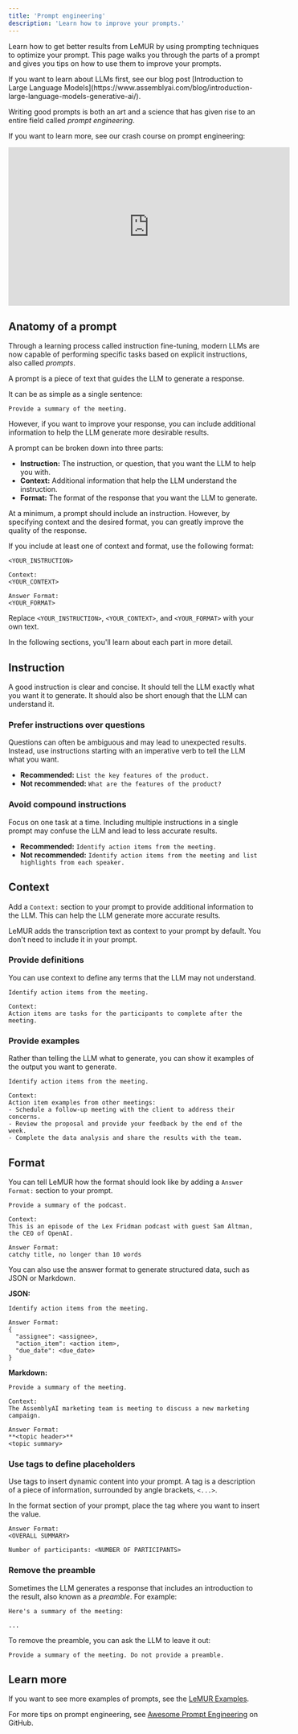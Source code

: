 ```yaml
---
title: 'Prompt engineering'
description: 'Learn how to improve your prompts.'
---
```







Learn how to get better results from LeMUR by using prompting techniques to optimize your prompt. This page walks you through the parts of a prompt and gives you tips on how to use them to improve your prompts.

<Info title="Large language models">
If you want to learn about LLMs first, see our blog post [Introduction to Large Language Models](https://www.assemblyai.com/blog/introduction-large-language-models-generative-ai/).
</Info>

<Tip title="Prompt engineering">

Writing good prompts is both an art and a science that has given rise to an entire field called _prompt engineering_.

If you want to learn more, see our crash course on prompt engineering:

<iframe
  width="560"
  height="315"
  src="https://www.youtube.com/embed/aOm75o2Z5-o?si=bDWFpSPQ0PLpW6kK"
  title="YouTube video player"
  frameborder="0"
  allow="accelerometer; autoplay; clipboard-write; encrypted-media; gyroscope; picture-in-picture; web-share"
  allowfullscreen
></iframe>

</Tip>

## Anatomy of a prompt

Through a learning process called instruction fine-tuning, modern LLMs are now capable of performing specific tasks based on explicit instructions, also called _prompts_.

A prompt is a piece of text that guides the LLM to generate a response.

It can be as simple as a single sentence:

```
Provide a summary of the meeting.
```

However, if you want to improve your response, you can include additional information to help the LLM generate more desirable results.

A prompt can be broken down into three parts:

- **Instruction:** The instruction, or question, that you want the LLM to help you with.
- **Context:** Additional information that help the LLM understand the instruction.
- **Format:** The format of the response that you want the LLM to generate.

At a minimum, a prompt should include an instruction. However, by specifying context and the desired format, you can greatly improve the quality of the response.

If you include at least one of context and format, use the following format:

```plain
<YOUR_INSTRUCTION>

Context:
<YOUR_CONTEXT>

Answer Format:
<YOUR_FORMAT>
```

Replace `<YOUR_INSTRUCTION>`, `<YOUR_CONTEXT>`, and `<YOUR_FORMAT>` with your own text.

In the following sections, you'll learn about each part in more detail.

## Instruction

A good instruction is clear and concise. It should tell the LLM exactly what you want it to generate. It should also be short enough that the LLM can understand it.

### Prefer instructions over questions

Questions can often be ambiguous and may lead to unexpected results. Instead, use instructions starting with an imperative verb to tell the LLM what you want.

- **Recommended:** `List the key features of the product.`
- **Not recommended:** `What are the features of the product?`

### Avoid compound instructions

Focus on one task at a time. Including multiple instructions in a single prompt may confuse the LLM and lead to less accurate results.

- **Recommended:** `Identify action items from the meeting.`
- **Not recommended:** `Identify action items from the meeting and list highlights from each speaker.`

## Context

Add a `Context:` section to your prompt to provide additional information to the LLM. This can help the LLM generate more accurate results.

<Note title="Transcription text">
LeMUR adds the transcription text as context to your prompt by default. You don't need to include it in your prompt.
</Note>

### Provide definitions

You can use context to define any terms that the LLM may not understand.

```plain
Identify action items from the meeting.

Context:
Action items are tasks for the participants to complete after the meeting.
```

### Provide examples

Rather than telling the LLM what to generate, you can show it examples of the output you want to generate.

```plain
Identify action items from the meeting.

Context:
Action item examples from other meetings:
- Schedule a follow-up meeting with the client to address their concerns.
- Review the proposal and provide your feedback by the end of the week.
- Complete the data analysis and share the results with the team.
```

## Format

You can tell LeMUR how the format should look like by adding a `Answer Format:` section to your prompt.

```plain
Provide a summary of the podcast.

Context:
This is an episode of the Lex Fridman podcast with guest Sam Altman, the CEO of OpenAI.

Answer Format:
catchy title, no longer than 10 words
```

You can also use the answer format to generate structured data, such as JSON or Markdown.

**JSON:**

```plain
Identify action items from the meeting.

Answer Format:
{
  "assignee": <assignee>,
  "action_item": <action item>,
  "due_date": <due_date>
}
```

**Markdown:**

```plain
Provide a summary of the meeting.

Context:
The AssemblyAI marketing team is meeting to discuss a new marketing campaign.

Answer Format:
**<topic header>**
<topic summary>
```

### Use tags to define placeholders

Use tags to insert dynamic content into your prompt. A tag is a description of a piece of information, surrounded by angle brackets, `<...>`.

In the format section of your prompt, place the tag where you want to insert the value.

```plain
Answer Format:
<OVERALL SUMMARY>

Number of participants: <NUMBER OF PARTICIPANTS>
```

### Remove the preamble

Sometimes the LLM generates a response that includes an introduction to the result, also known as a _preamble_. For example:

```
Here's a summary of the meeting:

...
```

To remove the preamble, you can ask the LLM to leave it out:

```
Provide a summary of the meeting. Do not provide a preamble.
```

## Learn more

If you want to see more examples of prompts, see the [LeMUR Examples](/docs/lemur/create-custom-llm-prompts).

For more tips on prompt engineering, see [Awesome Prompt Engineering](https://github.com/promptslab/Awesome-Prompt-Engineering) on GitHub.



